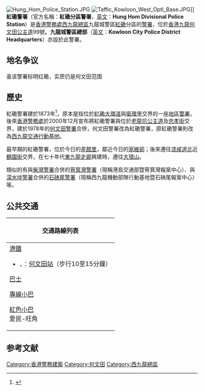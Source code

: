 [[File:Hung_Hom_Police_Station.JPG|thumb]]
[[File:Taffic_Kowloon_West_Optl_Base.JPG|thumb]]]]
'''紅磡警署'''（官方名稱：'''紅磡分區警署'''，[[英文|英文]]：'''Hung Hom Divisional Police Station'''）是[[香港警務處|香港警務處]][[西九龍總區|西九龍總區]]九龍城警區[[紅磡|紅磡]]分區的[[警署|警署]]，位於[[香港|香港]][[九龍|九龍]][[何文田|何文田]][[公主道|公主道]]99號。'''九龍城警區總部'''（[[英文|英文]]：'''Kowloon City Police District Headquarters'''）亦設於此警署。

== 地名争议 ==
虽该警署标明红磡，实质仍是何文田范围
== 歷史 ==
紅磡警署建於1873年<ref>{{cite news |title=匠人、匠心、匠情繫紅磡──承傳與變易 |url=https://books.google.com/books?id=C1_8CAAAQBAJ&pg=PA14&dq=%22%E7%B4%85%E7%A3%A1%E8%AD%A6%E7%BD%B2%22&hl=zh-CN&sa=X&ved=2ahUKEwiP1eiVwsLtAhXC7WEKHS7XAw0Q6AEwAXoECAMQAg#v=onepage&q=%22%E7%B4%85%E7%A3%A1%E8%AD%A6%E7%BD%B2%22&f=false |publisher=作者：梁操雅}}</ref>，原本是指位於[[紅磡|紅磡]][[大環道|大環道]]與[[衛環里|衛環里]]交界的一座[[地區警署|地區警署]]，後來[[香港警務處|香港警務處]]於2000年12月宣布將紅磡警署與位於[[老龍坑|老龍坑]][[公主道|公主道]]及[[忠孝街|忠孝街]]交界，建於1978年的[[何文田警署|何文田警署]]合併，何文田警署改為紅磡警署，原紅磡警署則改為[[西九龍交通行動基地|西九龍交通行動基地]]。

最早期的紅磡警署，位於今日的[[差館里|差館里]]，鄰近今日的[[家維邨|家維邨]]；後來遷往[[漆咸道北|漆咸道北]]近[[鶴園街|鶴園街]]交界，在七十年代[[東九龍走廊|東九龍走廊]]興建時，遷往[[大環山|大環山]]。

類似的有與[[柴灣警署|柴灣警署]]合併的[[筲箕灣警署|筲箕灣警署]]（現稱港島交通部暨筲箕灣報案中心）、與[[深水埗警署|深水埗警署]]合併的[[石硤尾警署|石硤尾警署]]（現稱西九龍機動部隊行動基地暨石硤尾報案中心）等。

==公共交通==
{| class="mw-collapsible mw-collapsed wikitable" style="background:white; margin: 0 auto; width: auto;" 
! 交通路線列表
|-
|
;[[港鐵|港鐵]]
*{{港鐵路線標誌|KTL}}、{{港鐵路線標誌|TML}}：[[何文田站|何文田站]]（步行10至15分鐘）
;[[香港巴士|巴士]]
{{九龍新界巴士簡單列表|7B|8|17|18|41|45|241X}}
{{過海隧道巴士簡單列表|103|109|113|170|182|N170|N182|N373}}
{{大嶼山巴士簡單列表|E21A}}
;[[香港小巴|專線小巴]]
{{九龍專線小巴簡單列表|8|8M|8S}}
;[[紅色小巴|紅色小巴]]
;愛民-旺角
|}

==参考文献==
{{reflist}}

{{香港警務設置}}

[[Category:香港警務建築|Category:香港警務建築]]
[[Category:何文田|Category:何文田]]
[[Category:西九龍總區|Category:西九龍總區]]


{{香港建築小作品}}
